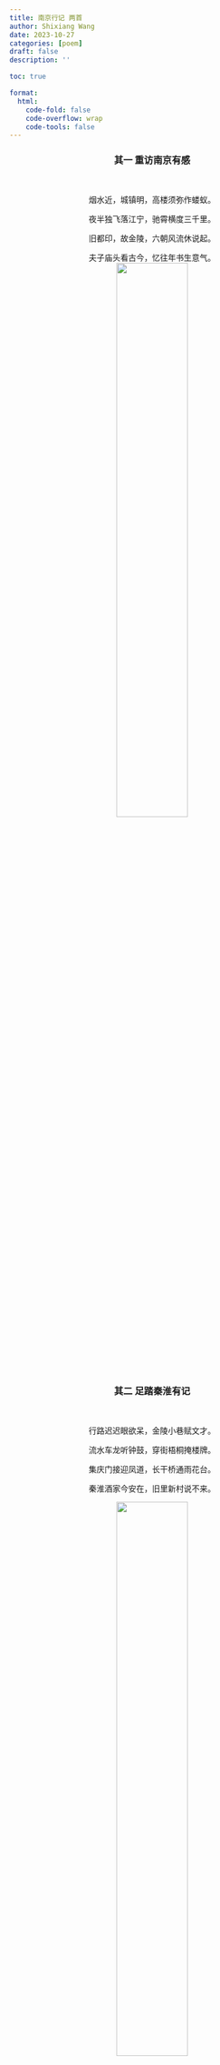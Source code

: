 ```yaml
---
title: 南京行记 两首
author: Shixiang Wang
date: 2023-10-27
categories: [poem]
draft: false
description: ''

toc: true

format:
  html:
    code-fold: false
    code-overflow: wrap
    code-tools: false
---
```


<center>
### 其一 重访南京有感
</center>
<br>

<center>
烟水近，城镇明，高楼须弥作蝼蚁。

夜半独飞落江宁，驰霄横度三千里。

旧都印，故金陵，六朝风流休说起。

夫子庙头看古今，忆往年书生意气。
</center>

<center>
![](rv_nj_1.jpg){height="50%" width="50%"}
</center>

<center>
### 其二 足踏秦淮有记
</center>
<br>

<center>
行路迟迟眼欲呆，金陵小巷赋文才。

流水车龙听钟鼓，穿街梧桐掩楼牌。

集庆门接迎凤道，长干桥通雨花台。

秦淮酒家今安在，旧里新村说不来。

</center>

<center>
![](rv_nj_2.jpg){height="50%" width="50%"}
</center>
